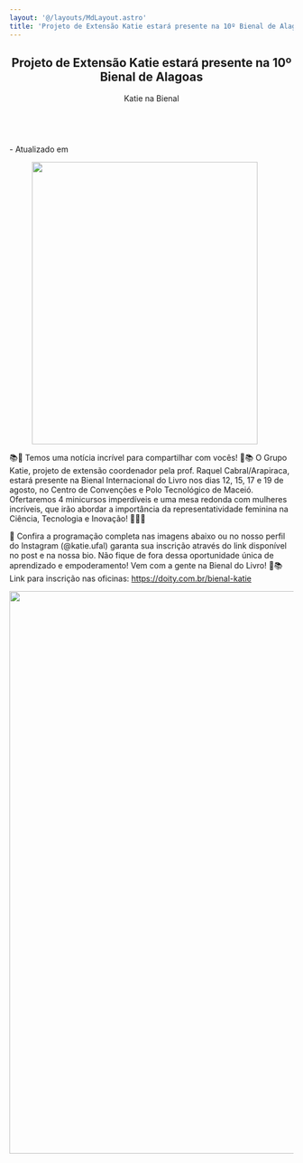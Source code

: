 ```yaml
---
layout: '@/layouts/MdLayout.astro'
title: 'Projeto de Extensão Katie estará presente na 10º Bienal de Alagoas — Campus Arapiraca'
---
```



<span></span>
<article id="content">
<header>

<h1>
         Projeto de Extensão Katie estará presente na 10º Bienal de Alagoas
        </h1>

<p class="lead">
         Katie na Bienal
        </p>

</header>
<div id="viewlet-above-content-body">
<div class="detalhe-noticia">
<br/>
<time class="data pat-display-time" data-pat-display-time="output-format: DD/MM/YYYY HH[h]mm" datetime="2023-08-02 08:39:00+00:00">
</time>
<span class="atualizado">
          - Atualizado em
          <span class="pat-display-time" data-pat-display-time="output-format: DD/MM/YYYY HH[h]mm" datetime="2023-08-02 11:40:22+00:00">
</span>
</span>
</div>
<div class="share">
<a class="whatsapp" href="whatsapp://send?text=https://arapiraca.ufal.br/graduacao/ciencia-da-computacao/institucional/informes/katie-na-bienal%20Projeto%20de%20Extens%C3%A3o%20Katie%20estar%C3%A1%20presente%20na%2010%C2%BA%20Bienal%20de%20Alagoas" target="_blank">
<i aria-hidden="true" class="fa fa-brands fa-whatsapp">
</i>
</a>
<a class="facebook" href="http://www.facebook.com/sharer.php?u=https://arapiraca.ufal.br/graduacao/ciencia-da-computacao/institucional/informes/katie-na-bienal" target="_blank">
<i aria-hidden="true" class="fa fa-brands fa-facebook">
</i>
</a>
<a class="x-twitter" href="https://twitter.com/share?url=https://arapiraca.ufal.br/graduacao/ciencia-da-computacao/institucional/informes/katie-na-bienal&amp;text=Projeto%20de%20Extens%C3%A3o%20Katie%20estar%C3%A1%20presente%20na%2010%C2%BA%20Bienal%20de%20Alagoas&amp;hashtags=ufaloficial" target="_blank">
<i aria-hidden="true" class="fa-brands fa-x-twitter">
</i>
</a>
<a class="linkedin" href="https://www.linkedin.com/cws/share?url=https://arapiraca.ufal.br/graduacao/ciencia-da-computacao/institucional/informes/katie-na-bienal" target="_blank">
<i aria-hidden="true" class="fa fa-brands fa-linkedin">
</i>
</a>
</div>
</div>
<div id="content-core">
<section class="section-leadimage">
<figure class="newsImageContainer">
<a href="https://arapiraca.ufal.br/graduacao/ciencia-da-computacao/institucional/informes/katie-na-bienal/%40%40images/image-800-21f826575af9c50b4178dfcbc554595a.jpeg" id="parent-fieldname-image">
<img class="img-fluid" height="500" src="https://arapiraca.ufal.br/graduacao/ciencia-da-computacao/institucional/informes/katie-na-bienal/@@images/image-400-e6313b65c2f5219aa7504183a81cf18b.jpeg" width="400"/>
</a>
<figcaption class="figure-caption">
</figcaption>
</figure>
</section>
<section class="clearfix" id="section-text">
<p>
          📚🌟 Temos uma notícia incrível para compartilhar com vocês! 🌟📚 O Grupo Katie, projeto de extensão coordenador pela prof. Raquel Cabral/Arapiraca, estará presente na Bienal Internacional do Livro nos dias 12, 15, 17 e 19 de agosto, no Centro de Convenções e Polo Tecnológico de Maceió. Ofertaremos 4 minicursos imperdíveis e uma mesa redonda com mulheres incríveis, que irão abordar a importância da representatividade feminina na Ciência, Tecnologia e Inovação! 🚀👩‍🔬
         </p>
<p>
          📅 Confira a programação completa nas imagens abaixo ou no nosso perfil do Instagram (@katie.ufal) garanta sua inscrição através do link disponível no post e na nossa bio. Não fique de fora dessa oportunidade única de aprendizado e empoderamento! Vem com a gente na Bienal do Livro! 🎉📚
          <br/>
          Link para inscrição nas oficinas:
          <a href="https://doity.com.br/bienal-katie" rel="noopener" target="_blank">
           https://doity.com.br/bienal-katie
          </a>
</p>
<p>
<img alt="" class="image-richtext image-inline" height="996" src="https://arapiraca.ufal.br/graduacao/ciencia-da-computacao/documentos/imagens/post-pagina-bienal.png/@@images/image-800-db46dd5482b11403f76f1fbb5c7308c4.png" style="display: block; margin-left: auto; margin-right: auto;" title="post-pagina-bienal.png" width="800"/>
</p>
</section>
<div class="related-images">
</div>
</div>
<div id="viewlet-below-content-body">
</div>
</article>